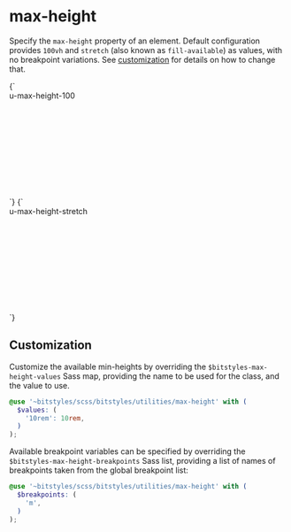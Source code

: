 
<Meta title="Utilities/max-height" />

# max-height

Specify the `max-height` property of an element. Default configuration provides `100vh` and `stretch` (also known as `fill-available`) as values, with no breakpoint variations. See [customization](#customization) for details on how to change that.

<Canvas>
  <Story name="u-max-height-100" inline={false} height="13rem">
    {`
      <div class="u-bg-brand-2 u-padding-m" style="height:12rem">
        <div class="u-max-height-100 u-bg-gray-5" style="height:50rem">u-max-height-100</div>
      </div>
    `}
  </Story>
  <Story name="u-max-height-stretch" inline={false} height="13rem">
    {`
      <div class="u-bg-brand-2 u-padding-m" style="height:12rem">
        <div class="u-max-height-stretch u-bg-gray-5" style="height:50rem;">u-max-height-stretch</div>
      </div>
    `}
  </Story>
</Canvas>

## Customization

Customize the available min-heights by overriding the `$bitstyles-max-height-values` Sass map, providing the name to be used for the class, and the value to use.

```scss
@use '~bitstyles/scss/bitstyles/utilities/max-height' with (
  $values: (
    '10rem': 10rem,
  )
);
```

Available breakpoint variables can be specified by overriding the `$bitstyles-max-height-breakpoints` Sass list, providing a list of names of breakpoints taken from the global breakpoint list:

```scss
@use '~bitstyles/scss/bitstyles/utilities/max-height' with (
  $breakpoints: (
    'm',
  )
);
```
